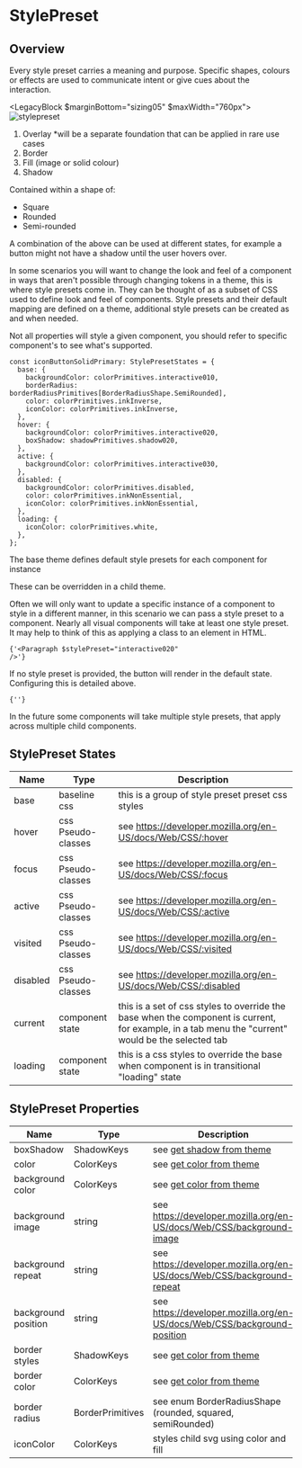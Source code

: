 

# StylePreset

## Overview

Every style preset carries a meaning and purpose. Specific shapes, colours or effects are used to communicate intent or give cues about the interaction.

<LegacyBlock $marginBottom="sizing05" $maxWidth="760px">
  <Image src="/static/examples/utils/style-preset.png" alt="stylepreset" />
</LegacyBlock>

1. Overlay *will be a separate foundation that can be applied in rare use cases
2. Border
3. Fill (image or solid colour)
4. Shadow


Contained within a shape of:
- Square
- Rounded
- Semi-rounded

A combination of the above can be used at different states, for example a button might not have a shadow until the user hovers over.

In some scenarios you will want to change the look and feel of a component in ways that aren't possible through changing tokens in a theme, this is where style presets come in.
They can be thought of as a subset of CSS used to define look and feel of components. Style presets and their default mapping are defined on a theme, additional style presets can be created as and when needed.

Not all properties will style a given component, you should refer to specific component's to see what's supported.

```
const iconButtonSolidPrimary: StylePresetStates = {
  base: {
    backgroundColor: colorPrimitives.interactive010,
    borderRadius: borderRadiusPrimitives[BorderRadiusShape.SemiRounded],
    color: colorPrimitives.inkInverse,
    iconColor: colorPrimitives.inkInverse,
  },
  hover: {
    backgroundColor: colorPrimitives.interactive020,
    boxShadow: shadowPrimitives.shadow020,
  },
  active: {
    backgroundColor: colorPrimitives.interactive030,
  },
  disabled: {
    backgroundColor: colorPrimitives.disabled,
    color: colorPrimitives.inkNonEssential,
    iconColor: colorPrimitives.inkNonEssential,
  },
  loading: {
    iconColor: colorPrimitives.white,
  },
};
```

The base theme defines default style presets for each component for instance

<CodeFromFile language="text" path="examples/utils/get-style-preset-from-theme.tsx"/>

These can be overridden in a child theme.

Often we will only want to update a specific instance of a component to style in a different manner, in this scenario we can pass a style preset to a component.
Nearly all visual components will take at least one style preset. It may help to think of this as applying a class to an element in HTML.

<Code>{'<Paragraph $stylePreset="interactive020" />'}</Code>

If no style preset is provided, the button will render in the default state. Configuring this is detailed above.

<Code>{'<Paragraph />'}</Code>

In the future some components will take multiple style presets, that apply across multiple child components.

## StylePreset States

| Name    | Type            |  Description                                          |
| ------- | --------------- | -------------------------------------------- |
| base    | baseline css        | this is a group of style preset preset css styles |
| hover    | css Pseudo-classes    | see https://developer.mozilla.org/en-US/docs/Web/CSS/:hover |
| focus    | css Pseudo-classes     | see https://developer.mozilla.org/en-US/docs/Web/CSS/:focus |
| active    | css Pseudo-classes     | see https://developer.mozilla.org/en-US/docs/Web/CSS/:active |
| visited    | css Pseudo-classes    | see https://developer.mozilla.org/en-US/docs/Web/CSS/:visited |
| disabled    | css Pseudo-classes   | see https://developer.mozilla.org/en-US/docs/Web/CSS/:disabled |
| current    | component state      | this is a set of css styles to override the base when the component is current, for example, in a tab menu the "current" would be the selected tab |
| loading    | component state      | this is a css styles to override the base when component is in transitional "loading" state |

## StylePreset Properties

| Name    | Type            |  Description                                          |
| ------- | --------------- | -------------------------------------------- |
| boxShadow    | ShadowKeys    | see [get shadow from theme](/utils/code-helpers/get-shadow-from-theme) |
| color    | ColorKeys    | see [get color from theme](/utils/code-helpers/get-color-from-theme)  |
| background color    | ColorKeys    | see [get color from theme](/utils/code-helpers/get-color-from-theme)  |
| background image    | string    | see https://developer.mozilla.org/en-US/docs/Web/CSS/background-image |
| background repeat    | string    | see https://developer.mozilla.org/en-US/docs/Web/CSS/background-repeat |
| background position    | string    | see https://developer.mozilla.org/en-US/docs/Web/CSS/background-position |
| border styles    | ShadowKeys    | see [get color from theme](/utils/code-helpers/get-color-from-theme) |
| border color    | ColorKeys    | see [get color from theme](/utils/code-helpers/get-color-from-theme) |
| border radius    | BorderPrimitives    | see enum BorderRadiusShape (rounded, squared, semiRounded)  |
| iconColor    | ColorKeys    | styles child svg using color and fill |
